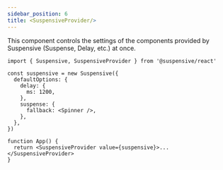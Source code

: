 ```yaml
---
sidebar_position: 6
title: <SuspensiveProvider/>
---
```


This component controls the settings of the components provided by Suspensive (Suspense, Delay, etc.) at once.

```tsx
import { Suspensive, SuspensiveProvider } from '@suspensive/react'

const suspensive = new Suspensive({
  defaultOptions: {
    delay: {
      ms: 1200,
    },
    suspense: {
      fallback: <Spinner />,
    },
  },
})

function App() {
  return <SuspensiveProvider value={suspensive}>...</SuspensiveProvider>
}
```
